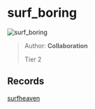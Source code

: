 
# surf_boring

![surf_boring](https://raw.githubusercontent.com/Sayt123/SurfMapPics/Maps-and-bonuses/csgo/surf_boring.jpg)

> Author: **Collaboration**
>
> Tier 2

## Records

[surfheaven](https://surfheaven.eu/map/surf_boring)
